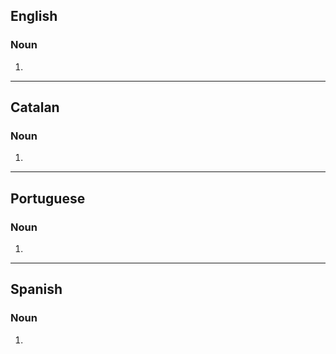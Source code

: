 ==English==

===Noun===
{{head|en|noun plural form}}

# {{plural of|aviso|lang=en}}

----

==Catalan==

===Noun===
{{head|ca|noun form}}

# {{plural of|avís|lang=ca}}

----

==Portuguese==

===Noun===
{{head|pt|noun plural form}}

# {{plural of|aviso|lang=pt}}

----

==Spanish==

===Noun===
{{head|es|noun form|g=m-p}}

# {{plural of|aviso|lang=es}}